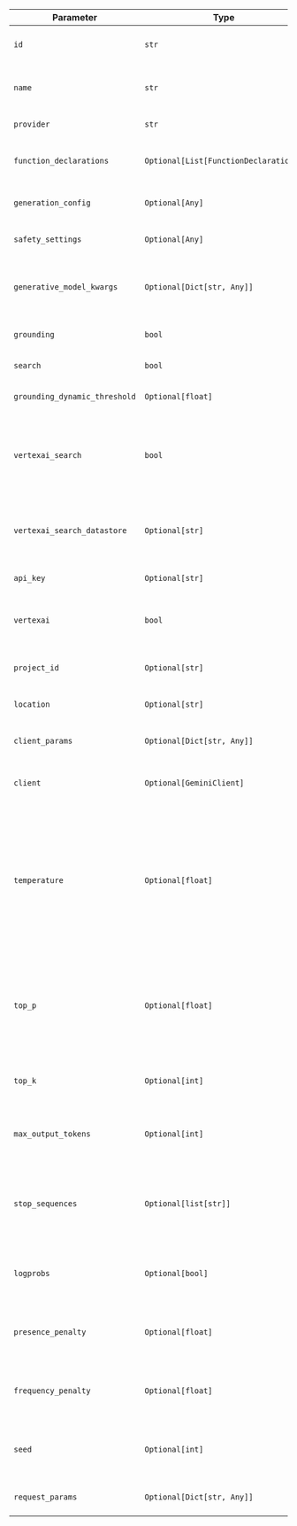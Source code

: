 | Parameter                 | Type                                  | Default                  | Description                                            |
| ------------------------- | ------------------------------------- | ------------------------ | ------------------------------------------------------ |
| `id`                      | `str`                                 | `"gemini-2.0-flash-exp"` | The specific Gemini model ID to use.                   |
| `name`                    | `str`                                 | `"Gemini"`               | The name of this Gemini model instance.                |
| `provider`                | `str`                                 | `"Google"`               | The provider of the model.                             |
| `function_declarations`   | `Optional[List[FunctionDeclaration]]` | `None`                   | List of function declarations for the model.           |
| `generation_config`       | `Optional[Any]`                       | `None`                   | Configuration for text generation.                     |
| `safety_settings`         | `Optional[Any]`                       | `None`                   | Safety settings for the model.                         |
| `generative_model_kwargs` | `Optional[Dict[str, Any]]`           | `None`                   | Additional keyword arguments for the generative model. |
| `grounding`               | `bool`                                | `False`                  | Whether to use grounding. |
| `search`                  | `bool`                                | `False`                  | Whether to use search. |
| `grounding_dynamic_threshold` | `Optional[float]`                       | `None`                   | The dynamic threshold for grounding. |
| `vertexai_search`        | `bool`                                | `False`                  | Whether to use Vertex AI Search for private knowledge base grounding. |
| `vertexai_search_datastore` | `Optional[str]`                    | `None`                   | The Vertex AI Search datastore ID for private knowledge base search. |
| `api_key`                 | `Optional[str]`                       | `None`                   | API key for authentication.                            |
| `vertexai`               | `bool`                                | `False`                  | Whether to use Vertex AI instead of Google AI Studio. |
| `project_id`             | `Optional[str]`                       | `None`                   | Google Cloud project ID for Vertex AI. |
| `location`               | `Optional[str]`                       | `None`                   | Google Cloud region for Vertex AI. |
| `client_params`           | `Optional[Dict[str, Any]]`           | `None`                   | Additional parameters for the client.                  |
| `client`                  | `Optional[GeminiClient]`              | `None`                   | The underlying generative model client.                |
| `temperature`             | `Optional[float]`                     | `None`                   | Controls randomness in the output. Higher values (e.g., 0.8) make the output more random, while lower values (e.g., 0.2) make it more focused and deterministic. |
| `top_p`                   | `Optional[float]`                     | `None`                   | Nucleus sampling parameter. Only consider tokens whose cumulative probability exceeds this value. |
| `top_k`                   | `Optional[int]`                       | `None`                   | Only consider the top k tokens for text generation. |
| `max_output_tokens`       | `Optional[int]`                       | `None`                   | The maximum number of tokens to generate in the response. |
| `stop_sequences`          | `Optional[list[str]]`                | `None`                   | List of sequences where the model should stop generating further tokens. |
| `logprobs`               | `Optional[bool]`                      | `None`                   | Whether to return log probabilities of the output tokens. |
| `presence_penalty`        | `Optional[float]`                     | `None`                   | Penalizes new tokens based on whether they appear in the text so far. |
| `frequency_penalty`       | `Optional[float]`                     | `None`                   | Penalizes new tokens based on their frequency in the text so far. |
| `seed`                    | `Optional[int]`                       | `None`                   | Random seed for deterministic text generation. |
| `request_params`          | `Optional[Dict[str, Any]]`           | `None`                   | Additional parameters for the request. |